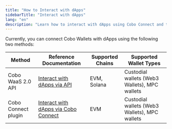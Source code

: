 ```yaml
---
title: "How to Interact with dApps"
sidebarTitle: "Interact with dApps"
lang: "en"
description: "Learn how to interact with dApps using Cobo Connect and the WaaS 2.0 API."
---
```


Currently, you can connect Cobo Wallets with dApps using the following two methods:

| Method                     | Reference Documentation                                                                                   | Supported Chains | Supported Wallet Types        |
| ------------------------ | -------------------------------------------------------------------------------------------------------- | ---------------- | ------------------------ |
| Cobo WaaS 2.0 API        | [Interact with dApps via API](https://www.cobo.com/developers/v2/api-references/transactions/call-smart-contract) | EVM, Solana      | Custodial wallets (Web3 Wallets), MPC wallets |
| Cobo Connect plugin  | [Interact with dApps via Cobo Connect](/en/cobo-connect/interact-with-dapps)        | EVM              | Custodial wallets (Web3 Wallets), MPC wallets |
